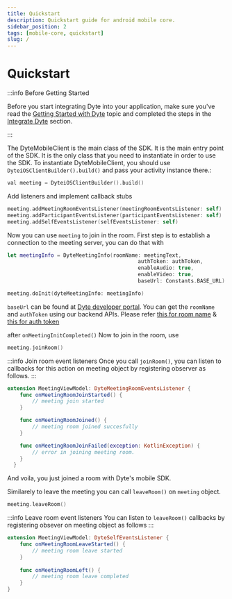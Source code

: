 ```yaml
---
title: Quickstart
description: Quickstart guide for android mobile core.
sidebar_position: 2
tags: [mobile-core, quickstart]
slug: /
---
```


# Quickstart

:::info Before Getting Started

Before you start integrating Dyte into your application, make sure you've read
the [Getting Started with Dyte](/getting-started) topic and completed the steps
in the [Integrate Dyte](/getting-started#integrate-dyte) section.

:::

The DyteMobileClient is the main class of the SDK. It is the main entry point of the SDK. It is the only class that you need to instantiate in order to use the SDK. To instantiate DyteMobileClient, you should use `DyteiOSClientBuilder().build()` and pass your activity instance there.:

```swift
val meeting = DyteiOSClientBuilder().build()
```
Add listeners and implement callback stubs

```swift
meeting.addMeetingRoomEventsListener(meetingRoomEventsListener: self)
meeting.addParticipantEventsListener(participantEventsListener: self)
meeting.addSelfEventsListener(selfEventsListener: self)
```

Now you can use `meeting` to join in the room.
First step is to establish a connection to the meeting server, you can do that with 

```swift
let meetingInfo = DyteMeetingInfo(roomName: meetingText,
                                          authToken: authToken,
                                          enableAudio: true,
                                          enableVideo: true,
                                          baseUrl: Constants.BASE_URL)

meeting.doInit(dyteMeetingInfo: meetingInfo)
```

`baseUrl` can be found at [Dyte developer portal](https://dev.dyte.in/).
You can get the `roomName` and `authToken` using our backend APIs. Please refer [this for room name](https://docs.dyte.io/api#/operations/createMeeting) & [this for auth token](https://docs.dyte.io/api#/operations/addParticipant)


after `onMeetingInitCompleted()` Now to join in the room, use 

```swift
meeting.joinRoom()
```

:::info Join room event listeners 
Once you call `joinRoom()`, you can listen to
callbacks for this action on meeting object by registering observer as follows.
:::

```swift
extension MeetingViewModel: DyteMeetingRoomEventsListener {
    func onMeetingRoomJoinStarted() {
        // meeting join started
    }

    func onMeetingRoomJoined() {
        // meeting room joined succesfully
    }

    func onMeetingRoomJoinFailed(exception: KotlinException) {
        // error in joining meeting room.
    }
  }
```

And voila, you just joined a room with Dyte's mobile SDK.

Similarely to leave the meeting you can call `leaveRoom()` on `meeting` object.

```swift
meeting.leaveRoom()
```

:::info Leave room event listeners 
You can listen to `leaveRoom()` callbacks by
registering obsever on meeting object as follows
:::

```swift
extension MeetingViewModel: DyteSelfEventsListener {
    func onMeetingRoomLeaveStarted() {
        // meeting room leave started    
    }
    
    func onMeetingRoomLeft() {
        // meeting room leave completed
    }      
}
```